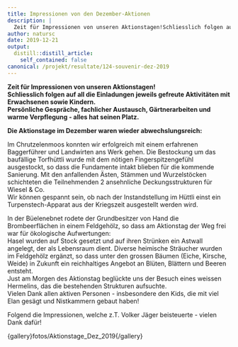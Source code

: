 ```yaml
---
title: Impressionen von den Dezember-Aktionen
description: |
  Zeit für Impressionen von unseren Aktionstagen!Schliesslich folgen auf all die Einladungen jeweils gefreute Aktivitäten mit Erwachsenen sowie Kindern. Persönliche Gespräche, fachlicher Austausch, Gärtnerarbeiten und warme Verpflegung - alles hat seinen Platz. Die Aktionstage im Dezember waren wieder abwechslungsreich... Sehen Sie selbst:
author: natursc
date: 2019-12-21
output:
  distill::distill_article:
    self_contained: false
canonical: /projekt/resultate/124-souvenir-dez-2019
---
```



**Zeit für Impressionen von unseren Aktionstagen!**  
**Schliesslich folgen auf all die Einladungen jeweils gefreute
Aktivitäten mit Erwachsenen sowie Kindern. **  
**Persönliche Gespräche, fachlicher Austausch, Gärtnerarbeiten und warme
Verpflegung - alles hat seinen Platz.**

**Die Aktionstage im Dezember waren wieder abwechslungsreich:** 

Im Chrutzelenmoos konnten wir erfolgreich mit einem erfahrenen
Baggerführer und Landwirten ans Werk gehen. Die Bestockung um das
baufällige Torfhüttli wurde mit dem nötigen Fingerspitzengefühl
ausgestockt, so dass die Fundamente intakt blieben für die kommende
Sanierung. Mit den anfallenden Ästen, Stämmen und Wurzelstöcken
schichteten die Teilnehmenden 2 ansehnliche Deckungsstrukturen für
Wiesel & Co.  
Wir können gespannt sein, ob nach der Instandstellung im Hüttli einst
ein Turpenstech-Apparat aus der Kriegszeit ausgestellt werden wird. 

In der Büelenebnet rodete der Grundbesitzer von Hand die Brombeerflächen
in einem Feldgehölz, so dass am Aktionstag der Weg frei war für
ökologische Aufwertungen:  
Hasel wurden auf Stock gesetzt und auf ihren Strünken ein Astwall
angelegt, der als Lebensraum dient. Diverse heimische Sträucher wurden
im Feldgehölz ergänzt, so dass unter den grossen Bäumen (Eiche, Kirsche,
Weide) in Zukunft ein reichhaltiges Angebot an Blüten, Blättern und
Beeren entsteht.   
Just am Morgen des Aktionstag beglückte uns der Besuch eines weissen
Hermelins, das die bestehenden Strukturen aufsuchte.  
Vielen Dank allen aktiven Personen - insbesondere den Kids, die mit viel
Elan gesägt und Nistkammern gebaut haben!

Folgend die Impressionen, welche z.T. Volker Jäger beisteuerte - vielen
Dank dafür!

{gallery}fotos/Aktionstage\_Dez\_2019{/gallery}

<!--http://wieselundco.ch/projekt/resultate/124-souvenir-dez-2019-->
